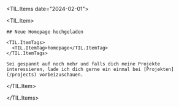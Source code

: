 
<TIL.Items date="2024-02-01">

  <TIL.Item>
    
    ## Neue Homepage hochgeladen

    <TIL.ItemTags>
      <TIL.ItemTag>homepage</TIL.ItemTag>
    </TIL.ItemTags>

    Sei gespannt auf noch mehr und falls dich meine Projekte interessieren, lade ich dich gerne ein einmal bei [Projekten](/projects) vorbeizuschauen.

  </TIL.Item>

</TIL.Items>
